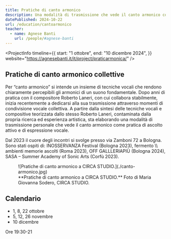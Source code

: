 ```yaml
---
title: Pratiche di canto armonico
description: Una modalità di trasmissione che vede il canto armonico come pratica di ascolto attivo e di espressione vocale.
datePublished: 2024-10-22
url: /education/cantoarmonico
teacher:
  - name: Agnese Banti
    url: /people/#agnese-banti
---
```



<ProjectInfo
  timeline={{
    start: "1 ottobre",
    end: "10 dicembre 2024",
  }}
  website="https://agnesebanti.it/it/project/praticarmonica/"
/>

## Pratiche di canto armonico collettive

Per “canto armonico” si intende un insieme di tecniche vocali che rendono chiaramente percepibili gli armonici di un suono fondamentale. Dopo anni di pratica con il compositore Roberto Laneri, con cui collabora stabilmente, inizia recentemente a dedicarsi alla sua trasmissione attraverso momenti di condivisione vocale collettiva. A partire dalla sintesi delle tecniche vocali e compositive teorizzata dallo stesso Roberto Laneri, contaminata dalla propria ricerca ed esperienza artistica, sta elaborando una modalità di trasmissione personale che vede il canto armonico come pratica di ascolto attivo e di espressione vocale.

Dal 2023 il cuore degli incontri si svolge presso via Zamboni 72 a Bologna. Sono stati ospiti di: INOSSERVANZA Festival (Bologna 2023), fermento \\\ ambienti memorie ascolti (Roma 2023), OFF GALLLERIAPIÙ (Bologna 2024), SASA – Summer Academy of Sonic Arts (Corfù 2023).

<figure>
  ![Pratiche di canto armonico a CIRCA STUDIO.](./canto-armonico.jpg)
  <figcaption>
    **Pratiche di canto armonico a CIRCA STUDIO.** Foto di Maria Giovanna Sodero, CIRCA STUDIO.
  </figcaption>
</figure>

## Calendario

- 1, 8, 22 ottobre
- 5, 12, 26 novembre 
- 10 dicembre


Ore 19:30-21
